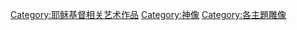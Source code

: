 {{Commonscat|Statues of Jesus}}

[[Category:耶稣基督相关艺术作品|Category:耶稣基督相关艺术作品]]
[[Category:神像|Category:神像]]
[[Category:各主題雕像|Category:各主題雕像]]